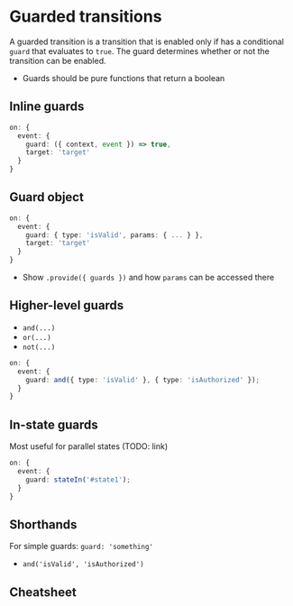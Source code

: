 # Guarded transitions

A guarded transition is a transition that is enabled only if has a conditional `guard` that evaluates to `true`. The guard determines whether or not the transition can be enabled.

- Guards should be pure functions that return a boolean

## Inline guards

```ts
on: {
  event: {
    guard: ({ context, event }) => true,
    target: 'target'
  }
}
```

## Guard object

```ts
on: {
  event: {
    guard: { type: 'isValid', params: { ... } },
    target: 'target'
  }
}
```

- Show `.provide({ guards })` and how `params` can be accessed there

## Higher-level guards

- `and(...)`
- `or(...)`
- `not(...)`

```ts
on: {
  event: {
    guard: and({ type: 'isValid' }, { type: 'isAuthorized' });
  }
}
```

## In-state guards

Most useful for parallel states (TODO: link)

```ts
on: {
  event: {
    guard: stateIn('#state1');
  }
}
```

## Shorthands

For simple guards: `guard: 'something'`

- `and('isValid', 'isAuthorized')`

## Cheatsheet
